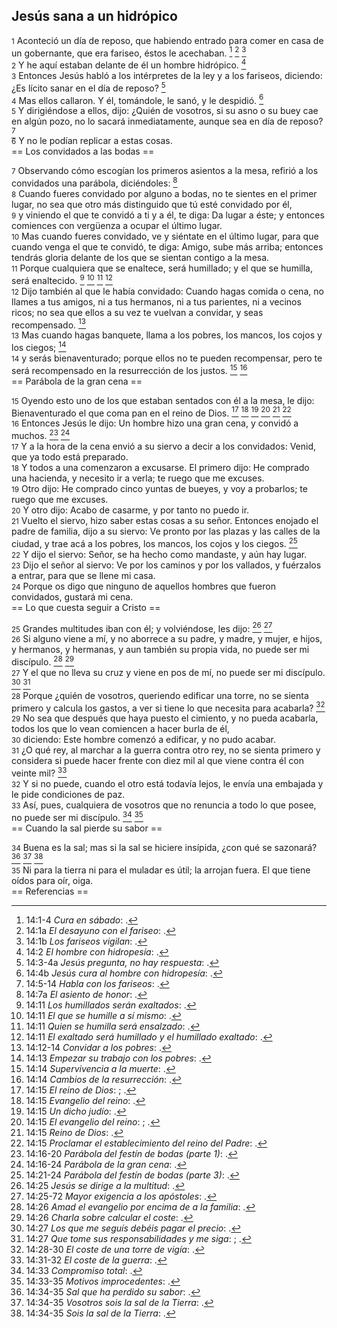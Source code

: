 == Jesús sana a un hidrópico ==

{{anchor|1}} <small>1</small> Aconteció un día de reposo, que habiendo entrado para comer en casa de un gobernante, que era fariseo, éstos le acechaban. <ref>14:1-4 ''Cura en sábado'': {{lib|LU|169|0|6}}.</ref> <ref>14:1a ''El desayuno con el fariseo'': {{lib|LU|167|1|1}}.</ref> <ref>14:1b ''Los fariseos vigilan'': {{lib|LU|167|1|3}}.</ref><br>
{{anchor|2}} <small>2</small> Y he aquí estaban delante de él un hombre hidrópico. <ref>14:2 ''El hombre con hidropesía'': {{lib|LU|167|1|4}}.</ref><br>
{{anchor|3}} <small>3</small> Entonces Jesús habló a los intérpretes de la ley y a los fariseos, diciendo: ¿Es lícito sanar en el día de reposo? <ref>14:3-4a ''Jesús pregunta, no hay respuesta'': {{lib|LU|167|1|4}}.</ref><br>
{{anchor|4}} <small>4</small> Mas ellos callaron. Y él, tomándole, le sanó, y le despidió. <ref>14:4b ''Jesús cura al hombre con hidropesía'': {{lib|LU|167|1|5}}.</ref><br>
{{anchor|5}} <small>5</small> Y dirigiéndose a ellos, dijo: ¿Quién de vosotros, si su asno o su buey cae en algún pozo, no lo sacará inmediatamente, aunque sea en día de reposo? <ref>14:5-14 ''Habla con los fariseos'': {{lib|LU|167|1|5}}.</ref><br>
{{anchor|6}} <small>6</small> Y no le podían replicar a estas cosas.<br>
== Los convidados a las bodas ==

{{anchor|7}} <small>7</small> Observando cómo escogían los primeros asientos a la mesa, refirió a los convidados una parábola, diciéndoles: <ref>14:7a ''El asiento de honor'': {{lib|LU|167|1|2}}.</ref><br>
{{anchor|8}} <small>8</small> Cuando fueres convidado por alguno a bodas, no te sientes en el primer lugar, no sea que otro más distinguido que tú esté convidado por él,<br>
{{anchor|9}} <small>9</small> y viniendo el que te convidó a ti y a él, te diga: Da lugar a éste; y entonces comiences con vergüenza a ocupar el último lugar.<br>
{{anchor|10}} <small>10</small> Mas cuando fueres convidado, ve y siéntate en el último lugar, para que cuando venga el que te convidó, te diga: Amigo, sube más arriba; entonces tendrás gloria delante de los que se sientan contigo a la mesa.<br>
{{anchor|11}} <small>11</small> Porque cualquiera que se enaltece, será humillado; y el que se humilla, será enaltecido. <ref>14:11 ''Los humillados serán exaltados'': {{lib|LU|175|1|10}}.</ref> <ref>14:11 ''El que se humille a sí mismo'': {{lib|LU|158|8|1}}.</ref> <ref>14:11 ''Quien se humilla será ensalzado'': {{lib|LU|167|5|1}}.</ref> <ref>14:11 ''El exaltado será humillado y el humillado exaltado'': {{lib|LU|167|1|5}}.</ref><br>
{{anchor|12}} <small>12</small> Dijo también al que le había convidado: Cuando hagas comida o cena, no llames a tus amigos, ni a tus hermanos, ni a tus parientes, ni a vecinos ricos; no sea que ellos a su vez te vuelvan a convidar, y seas recompensado. <ref>14:12-14 ''Convidar a los pobres'': {{lib|LU|140|8|12}}.</ref><br>
{{anchor|13}} <small>13</small> Mas cuando hagas banquete, llama a los pobres, los mancos, los cojos y los ciegos; <ref>14:13 ''Empezar su trabajo con los pobres'': {{lib|LU|141|7|8}}.</ref><br>
{{anchor|14}} <small>14</small> y serás bienaventurado; porque ellos no te pueden recompensar, pero te será recompensado en la resurrección de los justos. <ref>14:14 ''Supervivencia a la muerte'': {{lib|LU|121|5|11}}.</ref> <ref>14:14 ''Cambios de la resurrección'': {{lib|LU|47|3|3}}.</ref><br>
== Parábola de la gran cena ==

{{anchor|15}} <small>15</small> Oyendo esto uno de los que estaban sentados con él a la mesa, le dijo: Bienaventurado el que coma pan en el reino de Dios. <ref>14:15 ''El reino de Dios'': {{lib|LU|169|4|6}}; {{lib|LU|34|6|13}}.</ref> <ref>14:15 ''Evangelio del reino'': {{lib|LU|193|0|4}}.</ref> <ref>14:15 ''Un dicho judío'': {{lib|LU|167|2|1}}.</ref> <ref>14:15 ''El evangelio del reino'': {{lib|LU|143|1|5}}; {{lib|LU|190|5|4}}.</ref> <ref>14:15 ''Reino de Dios'': {{lib|LU|153|2|4}}.</ref> <ref>14:15 ''Proclamar el establecimiento del reino del Padre'': {{lib|LU|137|8|6}}.</ref><br>
{{anchor|16}} <small>16</small> Entonces Jesús le dijo: Un hombre hizo una gran cena, y convidó a muchos. <ref>14:16-20 ''Parábola del festín de bodas (parte 1)'': {{lib|LU|173|5|2}}.</ref> <ref>14:16-24 ''Parábola de la gran cena'': {{lib|LU|167|2|2}}.</ref><br>
{{anchor|17}} <small>17</small> Y a la hora de la cena envió a su siervo a decir a los convidados: Venid, que ya todo está preparado.<br>
{{anchor|18}} <small>18</small> Y todos a una comenzaron a excusarse. El primero dijo: He comprado una hacienda, y necesito ir a verla; te ruego que me excuses.<br>
{{anchor|19}} <small>19</small> Otro dijo: He comprado cinco yuntas de bueyes, y voy a probarlos; te ruego que me excuses.<br>
{{anchor|20}} <small>20</small> Y otro dijo: Acabo de casarme, y por tanto no puedo ir.<br>
{{anchor|21}} <small>21</small> Vuelto el siervo, hizo saber estas cosas a su señor. Entonces enojado el padre de familia, dijo a su siervo: Ve pronto por las plazas y las calles de la ciudad, y trae acá a los pobres, los mancos, los cojos y los ciegos. <ref>14:21-24 ''Parábola del festín de bodas (parte 3)'': {{lib|LU|173|5|3}}.</ref><br>
{{anchor|22}} <small>22</small> Y dijo el siervo: Señor, se ha hecho como mandaste, y aún hay lugar.<br>
{{anchor|23}} <small>23</small> Dijo el señor al siervo: Ve por los caminos y por los vallados, y fuérzalos a entrar, para que se llene mi casa.<br>
{{anchor|24}} <small>24</small> Porque os digo que ninguno de aquellos hombres que fueron convidados, gustará mi cena.<br>
== Lo que cuesta seguir a Cristo ==

{{anchor|25}} <small>25</small> Grandes multitudes iban con él; y volviéndose, les dijo: <ref>14:25 ''Jesús se dirige a la multitud'': {{lib|LU|171|2|1}}.</ref> <ref>14:25-72 ''Mayor exigencia a los apóstoles'': {{lib|LU|140|6|9}}.</ref><br>
{{anchor|26}} <small>26</small> Si alguno viene a mí, y no aborrece a su padre, y madre, y mujer, e hijos, y hermanos, y hermanas, y aun también su propia vida, no puede ser mi discípulo. <ref>14:26 ''Amad el evangelio por encima de a la familia'': {{lib|LU|150|4|3}}.</ref> <ref>14:26 ''Charla sobre calcular el coste'': {{lib|LU|171|2|2}}.</ref><br>
{{anchor|27}} <small>27</small> Y el que no lleva su cruz y viene en pos de mí, no puede ser mi discípulo. <ref>14:27 ''Los que me seguís debéis pagar el precio'': {{lib|LU|171|2|3}}.</ref> <ref>14:27 ''Que tome sus responsabilidades y me siga'': {{lib|LU|158|7|5}}; {{lib|LU|159|5|10}}.</ref><br>
{{anchor|28}} <small>28</small> Porque ¿quién de vosotros, queriendo edificar una torre, no se sienta primero y calcula los gastos, a ver si tiene lo que necesita para acabarla? <ref>14:28-30 ''El coste de una torre de vigía'': {{lib|LU|171|2|3}}.</ref><br>
{{anchor|29}} <small>29</small> No sea que después que haya puesto el cimiento, y no pueda acabarla, todos los que lo vean comiencen a hacer burla de él,<br>
{{anchor|30}} <small>30</small> diciendo: Este hombre comenzó a edificar, y no pudo acabar.<br>
{{anchor|31}} <small>31</small> ¿O qué rey, al marchar a la guerra contra otro rey, no se sienta primero y considera si puede hacer frente con diez mil al que viene contra él con veinte mil? <ref>14:31-32 ''El coste de la guerra'': {{lib|LU|171|2|3}}.</ref><br>
{{anchor|32}} <small>32</small> Y si no puede, cuando el otro está todavía lejos, le envía una embajada y le pide condiciones de paz.<br>
{{anchor|33}} <small>33</small> Así, pues, cualquiera de vosotros que no renuncia a todo lo que posee, no puede ser mi discípulo. <ref>14:33 ''Compromiso total'': {{lib|LU|171|2|4}}.</ref> <ref>14:33-35 ''Motivos improcedentes'': {{lib|LU|171|2|5}}.</ref><br>
== Cuando la sal pierde su sabor ==

{{anchor|34}} <small>34</small> Buena es la sal; mas si la sal se hiciere insípida, ¿con qué se sazonará? <ref>14:34-35 ''Sal que ha perdido su sabor'': {{lib|LU|171|2|5}}.</ref> <ref>14:34-35 ''Vosotros sois la sal de la Tierra'': {{lib|LU|140|4|2}}.</ref> <ref>14:34-35 ''Sois la sal de la Tierra'': {{lib|LU|140|3|12}}.</ref><br>
{{anchor|35}} <small>35</small> Ni para la tierra ni para el muladar es útil; la arrojan fuera. El que tiene oídos para oír, oiga.<br>
== Referencias ==

<references />
